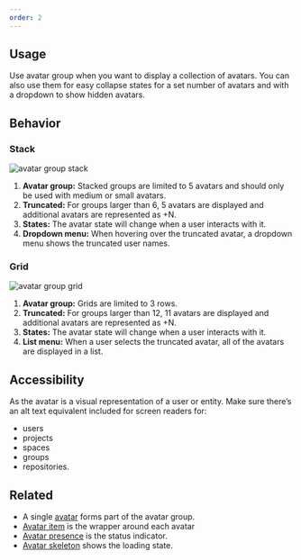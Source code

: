 ```yaml
---
order: 2
---
```


## Usage

Use avatar group when you want to display a collection of avatars. You can also use them for easy collapse states for a set number of avatars and with a dropdown to show hidden avatars.

## Behavior

### Stack

![avatar group stack](images/AvatarGroupStack.png)

1. **Avatar group:** Stacked groups are limited to 5 avatars and should only be used with medium or small avatars.
2. **Truncated:** For groups larger than 6, 5 avatars are displayed and additional avatars are represented as +N.
3. **States:** The avatar state will change when a user interacts with it.
4. **Dropdown menu:** When hovering over the truncated avatar, a dropdown menu shows the truncated user names.

### Grid

![avatar group grid](images/AvatarGroupGrid.png)

1. **Avatar group:** Grids are limited to 3 rows.
2. **Truncated:** For groups larger than 12, 11 avatars are displayed and additional avatars are represented as +N.
3. **States:** The avatar state will change when a user interacts with it.
4. **List menu:** When a user selects the truncated avatar, all of the avatars are displayed in a list.

## Accessibility

As the avatar is a visual representation of a user or entity. Make sure there’s an alt text equivalent included for screen readers for:

- users
- projects
- spaces
- groups
- repositories.

## Related

- A single [avatar](/components/avatar) forms part of the avatar group.
  <!-- TODO fix these links once these subpages are added -->
- [Avatar item](https://atlaskit.atlassian.com/packages/core/avatar/docs/avatar-item) is the wrapper around each avatar
- [Avatar presence](https://atlaskit.atlassian.com/packages/core/avatar/docs/Presence) is the status indicator.
- [Avatar skeleton](https://atlaskit.atlassian.com/packages/core/avatar/docs/skeleton) shows the loading state.
